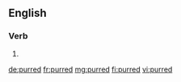 ==English==

===Verb===
{{head|en}}

# {{en-past of|purr}}

[[de:purred]]
[[fr:purred]]
[[mg:purred]]
[[fi:purred]]
[[vi:purred]]